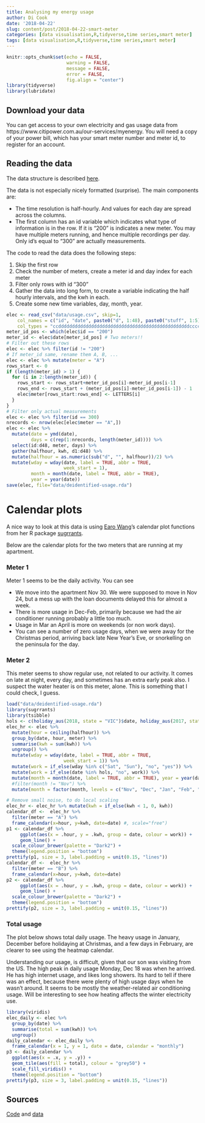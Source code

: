 ```yaml
---
title: Analysing my energy usage
author: Di Cook
date: '2018-04-22'
slug: content/post/2018-04-22-smart-meter
categories: [data visualisation,R,tidyverse,time series,smart meter]
tags: [data visualisation,R,tidyverse,time series,smart meter]
---
```


```r
knitr::opts_chunk$set(echo = FALSE, 
                      warning = FALSE, 
                      message = FALSE, 
                      error = FALSE,
                      fig.align = "center")
library(tidyverse)
library(lubridate)
```

## Download your data

You can get access to your own electricity and gas usage data from https://www.citipower.com.au/our-services/myenergy. You will need a copy of your power bill, which has your smart meter number and meter id, to register for an account.

## Reading the data

The data structure is described [here](https://customermeterdata.portal.powercor.com.au/customermeterdata/articles/Question/A12-How-do-I-read-the-detailed-report?retURL=%2Fcustomermeterdata%2Fapex%2FCADArticleList&popup=true).

The data is not especially nicely formatted (surprise). The main components are:

- The time resolution is half-hourly. And values for each day are spread across the columns.
- The first column has an id variable which indicates what type of information is in the row. If it is "200" is indicates a new meter. You may have multiple meters running, and hence multiple recordings per day. Only id's equal to "300" are actually measurements. 

The code to read the data does the following steps:

1. Skip the first row
2. Check the number of meters, create a meter id and day index for each meter
3. Filter only rows with id "300"
4. Gather the data into long form, to create a variable indicating the half hourly intervals, and the kwh in each.
5. Create some new time variables, day, month, year.

```r
elec <- read_csv("data/usage.csv", skip=1, 
    col_names = c("id", "date", paste0("d", 1:48), paste0("stuff", 1:5)), 
    col_types = "ccddddddddddddddddddddddddddddddddddddddddddddddddccccc")
meter_id_pos <- which(elec$id == "200")
meter_id <- elec$date[meter_id_pos] # Two meters!!
# Filter out these rows
elec <- elec %>% filter(id != "200")
# If meter_id same, rename them A, B, ...
elec <- elec %>% mutate(meter = "A")
rows_start <- 0
if (length(meter_id) > 1) {
  for (i in 2:length(meter_id)) {
    rows_start <- rows_start+meter_id_pos[i]-meter_id_pos[i-1]
    rows_end <- rows_start + (meter_id_pos[i]-meter_id_pos[i-1]) - 1
    elec$meter[rows_start:rows_end] <- LETTERS[i]
  }
}
# Filter only actual measurements
elec <- elec %>% filter(id == 300) 
nrecords <- nrow(elec[elec$meter == "A",])
elec <- elec %>%
  mutate(date = ymd(date), 
         days = c(rep(1:nrecords, length(meter_id)))) %>%
  select(id:d48, meter, days) %>%
  gather(halfhour, kwh, d1:d48) %>%
  mutate(halfhour = as.numeric(sub("d", "", halfhour))/2) %>%
  mutate(wday = wday(date, label = TRUE, abbr = TRUE, 
                     week_start = 1),
         month = month(date, label = TRUE, abbr = TRUE),
         year = year(date))
save(elec, file="data/deidentified-usage.rda")
```

# Calendar plots

A nice way to look at this data is using [Earo Wang](https://earo.me)'s calendar plot functions from her R package [sugrrants](https://github.com/earowang/sugrrants).

Below are the calendar plots for the two meters that are running at my apartment. 

### Meter 1

Meter 1 seems to be the daily activity. You can see

- We move into the apartment Nov 30. We were supposed to move in Nov 24, but a mess up with the loan documents delayed this for almost a week.
- There is more usage in Dec-Feb, primarily because we had the air conditioner running probably a little too much. 
- Usage in Mar an April is more on weekends (or non work days).
- You can see a number of zero usage days, when we were away for the Christmas period, arriving back late New Year's Eve, or snorkelling on the peninsula for the day. 

### Meter 2

This meter seems to show regular use, not related to our activity. It comes on late at night, every day, and sometimes has an extra early peak also. I suspect the water heater is on this meter, alone. This is something that I could check, I guess.

```r
load("data/deidentified-usage.rda")
library(sugrrants)
library(tsibble)
hols <- c(holiday_aus(2018, state = "VIC")$date, holiday_aus(2017, state = "VIC")$date)
elec_hr <- elec %>% 
  mutate(hour = ceiling(halfhour)) %>%
  group_by(date, hour, meter) %>%
  summarise(kwh = sum(kwh)) %>% 
  ungroup() %>% 
  mutate(wday = wday(date, label = TRUE, abbr = TRUE, 
                     week_start = 1)) %>%
  mutate(work = if_else(wday %in% c("Sat", "Sun"), "no", "yes")) %>%
  mutate(work = if_else(date %in% hols, "no", work)) %>%
  mutate(month = month(date, label = TRUE, abbr = TRUE), year = year(date)) %>%
  #filter(month != "Nov") %>%
  mutate(month = factor(month, levels = c("Nov", "Dec", "Jan", "Feb", "Mar", "Apr"))) 

# Remove small noise, to do local scaling
elec_hr <- elec_hr %>% mutate(kwh = if_else(kwh < 1, 0, kwh))
calendar_df <-  elec_hr %>%
  filter(meter == "A") %>%
  frame_calendar(x=hour, y=kwh, date=date) #, scale="free")
p1 <- calendar_df %>% 
     ggplot(aes(x = .hour, y = .kwh, group = date, colour = work)) +
     geom_line() + 
  scale_colour_brewer(palette = "Dark2") +
  theme(legend.position = "bottom")
prettify(p1, size = 3, label.padding = unit(0.15, "lines"))
calendar_df <-  elec_hr %>%
  filter(meter == "B") %>%
  frame_calendar(x=hour, y=kwh, date=date)
p2 <- calendar_df %>% 
     ggplot(aes(x = .hour, y = .kwh, group = date, colour = work)) +
     geom_line() + 
  scale_colour_brewer(palette = "Dark2") +
  theme(legend.position = "bottom")
prettify(p2, size = 3, label.padding = unit(0.15, "lines"))
```

### Total usage

The plot below shows total daily usage. The heavy usage in January, December before holidaying at Christmas, and a few days in February, are clearer to see using the heatmap calendar. 

Understanding our usage, is difficult, given that our son was visiting from the US. The high peak in daily usage Monday, Dec 18 was when he arrived. He has high internet usage, and likes long showers. Its hard to tell if there was an effect, because there were plenty of high usage days when he wasn't around. It seems to be mostly the weather-related air conditioning usage. Will be interesting to see how heating affects the winter electricity use.

```r
library(viridis)
elec_daily <- elec %>%
  group_by(date) %>%
  summarise(total = sum(kwh)) %>%
  ungroup()
daily_calendar <- elec_daily %>%
  frame_calendar(x = 1, y = 1, date = date, calendar = "monthly")
p3 <- daily_calendar %>%
  ggplot(aes(x = .x, y = .y)) +
  geom_tile(aes(fill = total), colour = "grey50") +
  scale_fill_viridis() +
  theme(legend.position = "bottom")
prettify(p3, size = 3, label.padding = unit(0.15, "lines"))
```

## Sources

[Code](https://github.com/dicook/dicook.github.io/blob/blogdown/content/post/2018-04-22-smart-meters.Rmd) and [data](https://github.com/dicook/dicook.github.io/blob/blogdown/content/post/data/deidentified-usage.rda)
